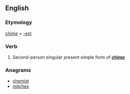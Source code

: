 ==English==

===Etymology===
[[chime]] + [[-est]]

===Verb===
{{head|en|verb form}}

# {{context|archaic|lang=en}} Second-person singular present simple form of '''[[chime]]'''

===Anagrams===
* [[chemist#English|chemist]]
* [[mitches#English|mitches]]